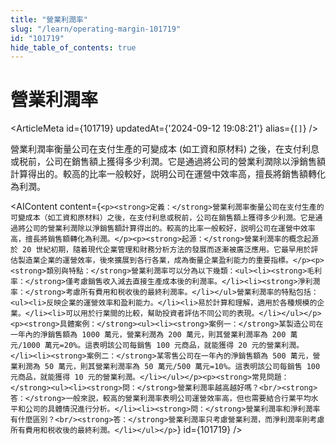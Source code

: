 ```yaml
---
title: "營業利潤率"
slug: "/learn/operating-margin-101719"
id: "101719"
hide_table_of_contents: true
---
```



# 營業利潤率

<ArticleMeta id={101719} updatedAt={'2024-09-12 19:08:21'} alias={`[]`} />
<div className='border-solid border-b border-t-0 my-4 border-[var(--ifm-color-gray-300)]' />

營業利潤率衡量公司在支付生產的可變成本 (如工資和原材料) 之後，在支付利息或税前，公司在銷售額上獲得多少利潤。它是通過將公司的營業利潤除以淨銷售額計算得出的。較高的比率一般較好，説明公司在運營中效率高，擅長將銷售額轉化為利潤。

<AIContent content={`<p><strong>定義：</strong>營業利潤率衡量公司在支付生產的可變成本（如工資和原材料）之後，在支付利息或税前，公司在銷售額上獲得多少利潤。它是通過將公司的營業利潤除以淨銷售額計算得出的。較高的比率一般較好，説明公司在運營中效率高，擅長將銷售額轉化為利潤。</p><p><strong>起源：</strong>營業利潤率的概念起源於 20 世紀初期，隨着現代企業管理和財務分析方法的發展而逐漸被廣泛應用。它最早用於評估製造業企業的運營效率，後來擴展到各行各業，成為衡量企業盈利能力的重要指標。</p><p><strong>類別與特點：</strong>營業利潤率可以分為以下幾類：<ul><li><strong>毛利率：</strong>僅考慮銷售收入減去直接生產成本後的利潤率。</li><li><strong>淨利潤率：</strong>考慮所有費用和税收後的最終利潤率。</li></ul>營業利潤率的特點包括：<ul><li>反映企業的運營效率和盈利能力。</li><li>易於計算和理解，適用於各種規模的企業。</li><li>可以用於行業間的比較，幫助投資者評估不同公司的表現。</li></ul></p><p><strong>具體案例：</strong><ul><li><strong>案例一：</strong>某製造公司在一年內的淨銷售額為 1000 萬元，營業利潤為 200 萬元，則其營業利潤率為 200 萬元/1000 萬元=20%。這表明該公司每銷售 100 元商品，就能獲得 20 元的營業利潤。</li><li><strong>案例二：</strong>某零售公司在一年內的淨銷售額為 500 萬元，營業利潤為 50 萬元，則其營業利潤率為 50 萬元/500 萬元=10%。這表明該公司每銷售 100 元商品，就能獲得 10 元的營業利潤。</li></ul></p><p><strong>常見問題：</strong><ul><li><strong>問：</strong>營業利潤率越高越好嗎？<br/><strong>答：</strong>一般來説，較高的營業利潤率表明公司運營效率高，但也需要結合行業平均水平和公司的具體情況進行分析。</li><li><strong>問：</strong>營業利潤率和淨利潤率有什麼區別？<br/><strong>答：</strong>營業利潤率只考慮營業利潤，而淨利潤率則考慮所有費用和税收後的最終利潤。</li></ul></p>`} id={101719} />
